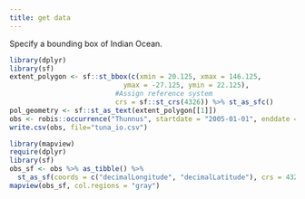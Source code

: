 ```yaml
---
title: get data
---
```



Specify a bounding box of Indian Ocean.
```r
library(dplyr)
library(sf)
extent_polygon <- sf::st_bbox(c(xmin = 20.125, xmax = 146.125, 
                            ymax = -27.125, ymin = 22.125), 
                          #Assign reference system
                          crs = sf::st_crs(4326)) %>% st_as_sfc()
pol_geometry <- sf::st_as_text(extent_polygon[[1]])
obs <- robis::occurrence("Thunnus", startdate = "2005-01-01", enddate = "2012-12-31", geometry = pol_geometry)
write.csv(obs, file="tuna_io.csv")
```

```r
library(mapview)
require(dplyr)
library(sf)
obs_sf <- obs %>% as_tibble() %>% 
  st_as_sf(coords = c("decimalLongitude", "decimalLatitude"), crs = 4326)
mapview(obs_sf, col.regions = "gray")
```

